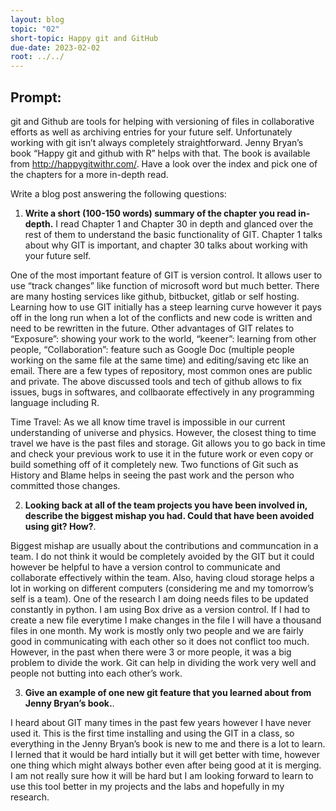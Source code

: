 ```yaml
---
layout: blog
topic: "02"
short-topic: Happy git and GitHub
due-date: 2023-02-02
root: ../../
---
```


## Prompt:

git and Github are tools for helping with versioning of files in collaborative efforts as well as archiving entries for your future self. 
Unfortunately working with git isn't always completely straightforward. 
Jenny Bryan's book "Happy git and github with R" helps with that. The book is available from [http://happygitwithr.com/](http://happygitwithr.com/). Have a look over the index and pick one of the chapters for a more in-depth read.

Write a blog post answering the following questions: 

1. **Write a short (100-150 words) summary of the chapter you read in-depth.**
I read Chapter 1 and Chapter 30 in depth and glanced over the rest of them to understand the basic functionality of GIT. Chapter 1 talks about why GIT is important, and chapter 30 talks about working with your future self.

One of the most important feature of GIT is version control. It allows user to use "track changes" like function of microsoft word but much better. There are many hosting services like github, bitbucket, gitlab or self hosting. Learning how to use GIT initially has a steep learning curve however it pays off in the long run when a lot of the conflicts and new code is written and need to be rewritten in the future. Other advantages of GIT relates to "Exposure": showing your work to the world, "keener": learning from other people, "Collaboration": feature such as Google Doc (multiple people working on the same file at the same time) and editing/saving etc like an email. There are a few types of repository, most common ones are public and private. The above discussed tools and tech of github allows to fix issues, bugs in softwares, and collbaorate effectively in any programming language including R.

Time Travel: As we all know time travel is impossible in our current understanding of universe and physics. However, the closest thing to time travel we have is the past files and storage. Git allows you to go back in time and check your previous work to use it in the future work or even copy or build something off of it completely new. Two functions of Git such as History and Blame helps in seeing the past work and the person who committed those changes.


2. **Looking back at all of the team projects you have been involved in, describe the biggest mishap you had. Could that have been avoided using git? How?**. 

Biggest mishap are usually about the contributions and communcation in a team. I do not think it would be completely avoided by the GIT but it could however be helpful to have a version control to communicate and collaborate effectively within the team. Also, having cloud storage helps a lot in working on different computers (considering me and my tomorrow's self is a team). One of the research I am doing needs files to be updated constantly in python. I am using Box drive as a version control. If I had to create a new file everytime I make changes in the file I will have a thousand files in one month. My work is mostly only two people and we are fairly good in communicating with each other so it does not conflict too much. However, in the past when there were 3 or more people, it was a big problem to divide the work. Git can help in dividing the work very well and people not butting into each other's work.

3. **Give an example of one new git feature that you learned about from Jenny Bryan's book.**.

I heard about GIT many times in the past few years however I have never used it. This is the first time installing and using the GIT in a class, so everything in the Jenny Bryan's book is new to me and there is a lot to learn. I lerned that it would be hard intially but it will get better with time, however one thing which might always bother even after being good at it is merging. I am not really sure how it will be hard but I am looking forward to learn to use this tool better in my projects and the labs and hopefully in my research.
